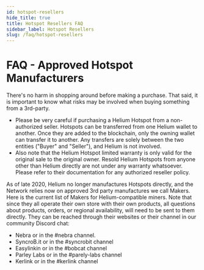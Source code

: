 ```yaml
---
id: hotspot-resellers
hide_title: true
title: Hotspot Resellers FAQ
sidebar_label: Hotspot Resellers
slug: /faq/hotspot-resellers
---
```


# FAQ - Approved Hotspot Manufacturers

There's no harm in shopping around before making a purchase.  That said, it is important to know what risks may be involved when buying something from a 3rd-party.
- Please be very careful if purchasing a Helium Hotspot from a non-authorized seller.  Hotspots can be transferred from one Helium wallet to another.  Once they are added to the blockchain, only the owning wallet can transfer it to another. Any transfers are solely between the two entities ("Buyer" and "Seller"), and Helium is not involved.
- Also note that the Helium Hotspot limited warranty is only valid for the original sale to the original owner.  Resold Helium Hotspots from anyone other than Helium directly are not under any warranty whatsoever.  Please refer to their documentation for any authorized reseller policy.

As of late 2020, Helium no longer manufactures Hotspots directly, and the Network relies now on approved 3rd party manufactures we call Makers. 
Here is the current list of Makers for Helium-compatible miners. Note that since they all operate their own store with their own products, 
all questions about products, orders, or regional availability, will need to be sent to them directly.  They can be reached through their 
websites or their channel in our community Discord chat:

- Nebra or in the #nebra channel.  
- SyncroB.it or in the #syncrobit channel  
- Easylinkin or in the #bobcat channel  
- Parley Labs or in the #parely-labs channel  
- Kerlink or in the #kerlink channel  
